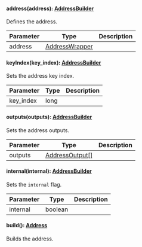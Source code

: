 
#### address(address): [AddressBuilder](#addressbuilder)

Defines the address.

| Parameter       | Type |  Description |
| --------------- | -------- | -------- |
| address | [AddressWrapper](#addresswrapper) |   |

#### keyIndex(key_index): [AddressBuilder](#addressbuilder)

Sets the address key index.

| Parameter       | Type |  Description |
| --------------- | -------- | -------- |
| key_index | long |   |

#### outputs(outputs): [AddressBuilder](#addressbuilder)

Sets the address outputs.

| Parameter       | Type |  Description |
| --------------- | -------- | -------- |
| outputs | [AddressOutput[]](#addressoutput) |   |

#### internal(internal): [AddressBuilder](#addressbuilder)

Sets the `internal` flag.

| Parameter       | Type |  Description |
| --------------- | -------- | -------- |
| internal | boolean |   |

#### build(): [Address](#address)

Builds the address.

